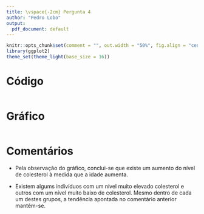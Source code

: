 ```yaml
---
title: \vspace{-2cm} Pergunta 4
author: "Pedro Lobo"
output:
  pdf_document: default
---
```


```r
knitr::opts_chunk$set(comment = "", out.width = "50%", fig.align = "center")
library(ggplot2)
theme_set(theme_light(base_size = 16))
```

# Código
```r
```

# Gráfico
```r
```

# Comentários
- Pela observação do gráfico, conclui-se que existe um aumento do nível de colesterol à medida que a idade aumenta.

- Existem algums indivíduos com um nível muito elevado colesterol e outros com um nível muito baixo de colesterol. Mesmo dentro de cada um destes grupos, a tendência apontada no comentário anterior mantêm-se.

